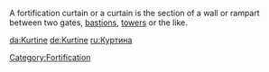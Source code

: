 A fortification curtain or a curtain is the section of a wall or rampart between two gates, [[bastion]]s, [[tower]]s or the like. 



[[Category:Fortification]]

[[da:Kurtine]]
[[de:Kurtine]]
[[ru:Куртина]]